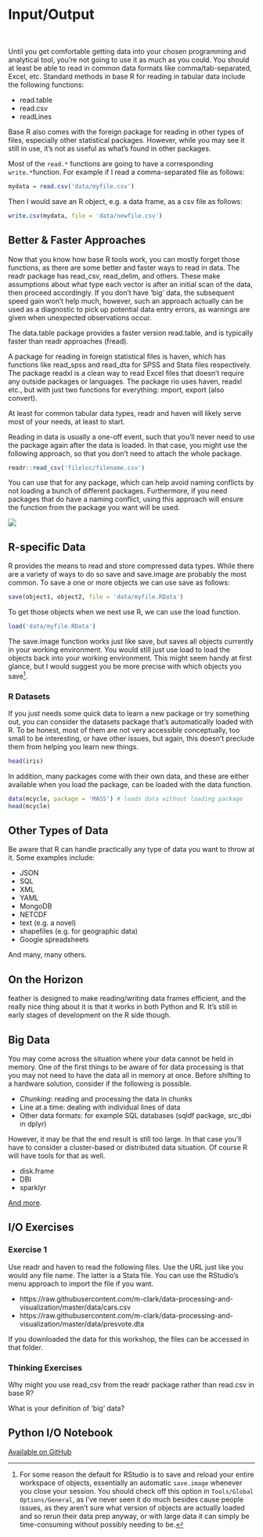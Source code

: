 
# Input/Output {#io}

<div class="" style="text-align: center;">
<i class="fas fa-file-import fa-5x" ></i>
<span class="" style = "margin-right: 25px"></span>
<i class="fas fa-file-export fa-5x" ></i>
</div>

<br>


Until you get comfortable getting data into your chosen programming and analytical tool, you're not going to use it as much as you could.  You should at least be able to read in common data formats like comma/tab-separated, Excel, etc. Standard methods in base R for reading in tabular data include the following functions:

- <span class="func">read.table</span>
- <span class="func">read.csv</span>
- <span class="func">readLines</span>

Base R also comes with the <span class="pack">foreign</span> package for reading in other types of files, especially other statistical packages. However, while you may see it still in use, it's not as useful as what's found in other packages.

Most of the `read.*` functions are going to have a corresponding `write.* `function.  For example if I read a comma-separated file as follows:

```r
mydata = read.csv('data/myfile.csv')
```

Then I would save an R object, e.g. a data frame, as a csv file as follows:

```r
write.csv(mydata, file = 'data/newfile.csv')
```




## Better & Faster Approaches

Now that you know how base R tools work, you can mostly forget those functions, as there are some better and faster ways to read in data.  The <span class="pack">readr</span> package has <span class="func">read_csv</span>, <span class="func">read_delim</span>, and others.  These make assumptions about what type each vector is after an initial scan of the data, then proceed accordingly.  If you don't have 'big' data, the subsequent speed gain won't help much, however, such an approach actually can be used as a diagnostic to pick up potential data entry errors, as warnings are given when unexpected observations occur.

The <span class="pack">data.table</span> package provides a faster version <span class="func">read.table</span>, and is typically faster than <span class="pack">readr</span> approaches (<span class="func">fread</span>).

A package for reading in foreign statistical files is <span class="pack">haven</span>, which has functions like <span class="func">read_spss</span> and <span class="func">read_dta</span> for SPSS and Stata files respectively.  The package <span class="pack">readxl</span> is a clean way to read Excel files that doesn't require any outside packages or languages.  The package <span class="pack">rio</span> uses <span class="pack">haven</span>, <span class="pack">readxl</span> etc., but with just two functions for everything: <span class="func">import</span>, <span class="func">export</span> (also <span class="func">convert</span>).

At least for common tabular data types, <span class="pack">readr</span> and <span class="pack">haven</span> will likely serve most of your needs, at least to start.

<div class='note'>
Reading in data is usually a one-off event, such that you'll never need to use the package again after the data is loaded.  In that case, you might use the following approach, so that you don't need to attach the whole package.

```r
readr::read_csv('fileloc/filename.csv')
```

You can use that for any package, which can help avoid naming conflicts by not loading a bunch of different packages. Furthermore, if you need packages that do have a naming conflict, using this approach will ensure the function from the package you want will be used.

<img class='img-note' src="img/R.ico" style="display:block; margin: 0 auto;"> 
</div>



## R-specific Data

R provides the means to read and store compressed data types.  While there are a variety of ways to do so <span class="func" style = "">save</span> and <span class="func" style = "">save.image</span> are probably the most common. To save a one or more objects we can use save as follows:

```r
save(object1, object2, file = 'data/myfile.RData')
```

To get those objects when we next use R, we can use the <span class="func" style = "">load</span> function.

```r
load('data/myfile.RData')
```

The <span class="func" style = "">save.image</span> function works just like <span class="func" style = "">save</span>, but saves all objects currently in your working environment.  You would still just use <span class="func" style = "">load</span> to load the objects back into your working environment. This might seem handy at first glance, but I would suggest you be more precise with which objects you save[^savews].


### R Datasets

If you just needs some quick data to learn a new package or try something out, you can consider the datasets package that's automatically loaded with R. To be honest, most of them are not very accessible conceptually, too small to be interesting, or have other issues, but again, this doesn't preclude them from helping you learn new things.

```r
head(iris)
```

In addition, many packages come with their own data, and these are either available when you load the package, can be loaded with the data function.

```r
data(mcycle, package = 'MASS') # loads data without loading package
head(mcycle)
```




## Other Types of Data

Be aware that R can handle practically any type of data you want to throw at it. Some examples include:

- JSON
- SQL
- XML
- YAML
- MongoDB
- NETCDF
- text (e.g. a novel)
- shapefiles (e.g. for geographic data)
- Google spreadsheets

And many, many others.


## On the Horizon
 
<span class="pack">feather</span> is designed to make reading/writing data frames efficient, and the really nice thing about it is that it works in both Python and R. It's still in early stages of development on the R side though.


## Big Data

You may come across the situation where your data cannot be held in memory.  One of the first things to be aware of for data processing is that you may not need to have the data all in memory at once.  Before shifting to a hardware solution, consider if the following is possible.

- *Chunking*: reading and processing the data in chunks
- Line at a time: dealing with individual lines of data
- Other data formats: for example SQL databases (<span class="pack">sqldf</span> package, <span class="func">src_dbi</span> in <span class="pack">dplyr</span>)

However, it may be that the end result is still too large.  In that case you'll have to consider a cluster-based or distributed data situation.  Of course R will have tools for that as well.

- <span class="pack">disk.frame</span>
- <span class="pack">DBI</span>
- <span class="pack">sparklyr</span>

[And more](https://db.rstudio.com/).



## I/O Exercises

### Exercise 1

Use <span class="pack">readr</span> and <span class="pack">haven</span> to read the following files. Use the URL just like you would any file name.  The latter is a Stata file.  You can use the RStudio's menu approach to import the file if you want.

- https://raw.githubusercontent.com/m-clark/data-processing-and-visualization/master/data/cars.csv
- https://raw.githubusercontent.com/m-clark/data-processing-and-visualization/master/data/presvote.dta

If you downloaded the data for this workshop, the files can be accessed in that folder.

### Thinking Exercises

Why might you use <span class="func">read_csv</span> from the <span class="pack">readr</span> package rather than <span class="func">read.csv</span> in base R?

What is your definition of 'big' data?


## Python I/O Notebook

[Available on GitHub](https://github.com/m-clark/data-processing-and-visualization/blob/master/jupyter_notebooks/io.ipynb)



[^savews]: For some reason the default for RStudio is to save and reload your entire workspace of objects, essentially an automatic `save.image` whenever you close your session.  You should check off this option in `Tools/Global Options/General`, as I've never seen it do much besides cause people issues, as they aren't sure what version of objects are actually loaded and so rerun their data prep anyway, or with large data it can simply be time-consuming without possibly needing to be.